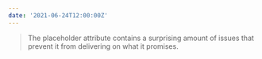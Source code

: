 ```yaml
---
date: '2021-06-24T12:00:00Z'
---
```


<ExternalLink
  href="https://smashingmagazine.com/2018/06/placeholder-attribute/"
  children="Don’t Use The Placeholder Attribute"
/>

> The placeholder attribute contains a surprising amount of issues that prevent it from delivering on what it promises.
